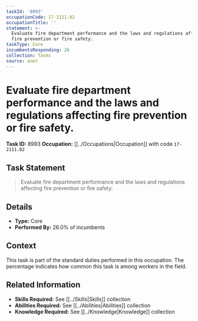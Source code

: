 ```yaml
---
taskId: '8993'
occupationCode: 17-2111.02
occupationTitle: ''
statement: >-
  Evaluate fire department performance and the laws and regulations affecting
  fire prevention or fire safety.
taskType: Core
incumbentsResponding: 26
collection: Tasks
source: onet
---
```

# Evaluate fire department performance and the laws and regulations affecting fire prevention or fire safety.

**Task ID:** 8993
**Occupation:** [[../Occupations|Occupation]] with code `17-2111.02`

## Task Statement

> Evaluate fire department performance and the laws and regulations affecting fire prevention or fire safety.

## Details

- **Type:** Core
- **Performed By:** 26.0% of incumbents

## Context

This task is part of the standard duties performed in this occupation. The percentage indicates how common this task is among workers in the field.

## Related Information

- **Skills Required:** See [[../Skills|Skills]] collection
- **Abilities Required:** See [[../Abilities|Abilities]] collection
- **Knowledge Required:** See [[../Knowledge|Knowledge]] collection
